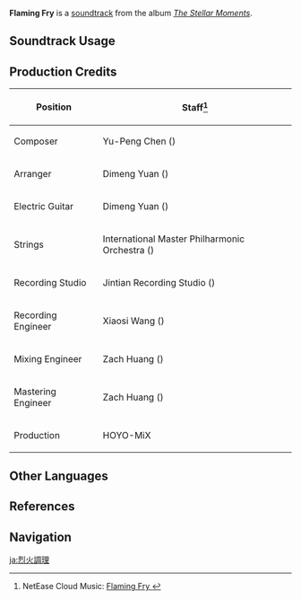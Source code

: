 {{Soundtrack Infobox
|image          = The Stellar Moments.png
|album          = The Stellar Moments
|number         = 04
|featured       =
|featured2      =
|featured3      =
|featured_disc  =
|featured_disc2 =
|featured_disc3 =
|youtube_id     = ypOgqG_-2fs
|spotify_id     = 4JUlAiE2lGMo15zPkyjPCY
|previous       = Where the Sunlight Flees
|next           = Ouvertüre der ewigen Nacht
}}
'''Flaming Fry''' is a [[soundtrack]] from the album ''[[The Stellar Moments]]''.

==Soundtrack Usage==
{{Soundtrack Usage
|mediaoriginal = Character Demo;;Xiangling
|quest     = 
|location  = 
|domain    = 
}}

==Production Credits==
{| class="wikitable"
! Position
! Staff<ref>NetEase Cloud Music: [https://music.163.com/#/song?id=1817410046 Flaming Fry {{zh|烈火急烹}}]</ref>
|-
! Composer
| Yu-Peng Chen ({{zh|陈致逸}})
|-
! Arranger
| Dimeng Yuan ({{zh|苑迪萌}})
|-
! Electric Guitar
| Dimeng Yuan ({{zh|苑迪萌}})
|-
! Strings
| International Master Philharmonic Orchestra ({{zh|国际首席爱乐乐团}})
|-
! Recording Studio
| Jintian Recording Studio ({{zh|金田录音棚}})
|-
! Recording Engineer
| Xiaosi Wang ({{zh|王小四}})
|-
! Mixing Engineer
| Zach Huang ({{zh|黄巍}})
|-
! Mastering Engineer
| Zach Huang ({{zh|黄巍}})
|-
! Production
| HOYO-MiX
|}

==Other Languages==
{{Other Languages
|en       = Flaming Fry
|zhs      = 烈火急烹
|zhs_rm   = Lièhuǒ Jípēng
|zht      = 烈火急烹
|zht_rm   = Lièhuǒ Jípēng
|zh_tl    = Blazing Rapid Cook
|ja       = 烈火調理
|ja_rm    = Rekka Chouri
|ja_tl    = Blazing Cookery
|ko       = 센 불에 볶아버려!
|ko_tl    = Fry in High Heat!
}}

==References==
{{Reflist}}

==Navigation==
{{Soundtrack Navbox|The Stellar Moments}}

[[ja:烈火調理]]